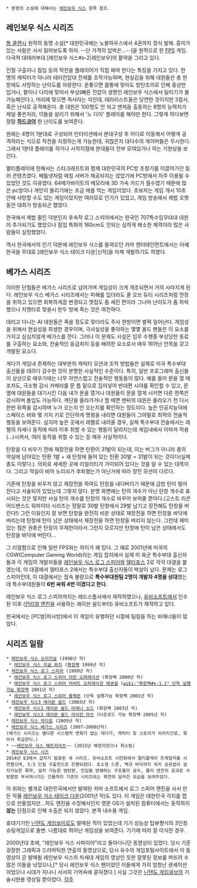  * 동명의 소설에 대해서는 [[레인보우 식스]] 항목 참조.

== 레인보우 식스 시리즈 ==

[[톰 클랜시]] 원작의 동명 소설[* 대한민국에는 노블하우스에서 4권까지 정식 발매. 흥미가 있는 사람은 사서 읽어보도록 하자. --단 가격의 압박은...--]을 원작으로 한 [[FPS]] 게임. 다국적 대테러부대 [레인보우 식스#s-2|레인보우]의 활약을 그리고 있다.

인질 구출이나 잠입 등의 작전을 플레이어가 직접 짜야 한다는 특징을 가지고 있다. 한 명의 캐릭터가 아니라 테러진압대 전체를 조작가능하며, 현실감을 위해 대원들은 총 한방에도 사망하는 난이도를 자랑한다. 운좋으면 몸통에 맞아도 방탄조끼로 인해 중상만 입거나, 팔이나 다리에 맞아서 부상(빠른 진압이 생명인 레인보우 식스에서 달리기가 불가능해진다.), 머리에 맞으면 즉사라는 식인데, 테러리스트들은 당연한 것이지만 3점사, 혹은 난사로 공격해온다. 총 대원은 100명도 안 되고 맨처음 출동하는 8명의 능력치가 제일 좋은지라, 이들을 살리기 위해서 '노 다이' 플레이를 해야만 한다. 그렇게 하다보면 정말 '''[[하드코어]]''' 한 난이도를 보여준다.

원래는 4명이 1분대로 구성되어 인터미션에서 분대구성 후 어디로 이동해서 어떻게 공격하라는 식으로 작전을 지정하는게 가능한데, 귀찮은지 대다수의 게이머들은 무시한다. 그래서 1분대 플레이를 하거나 시작지점에 분대들이 전부 모여있거나 하는 기현상을 보인다.

멀티플레이에 한해서는 스타크래프트와 함께 대한민국의 PC방 초창기를 이끌어가던 킬러 콘텐츠였다. 배틀넷처럼 매칭 서버가 제공되지는 않았기에 PC방에서 자주 이용될 수 있었던 것도 이유였다. 64메가바이트의 메모리에 3D 가속 카드가 필수였기 때문에 많은 pc방이나 개인이 돌리기에는 조금 애를 먹는 게임이었다. 초보자는 게임 개시 10초 안에 사망할 수도 있는 게임이었지만 여러모로 인기가 있었고, 게임 방송에서 제법 오랫동안 대회가 방송되곤 했었다. 

한국에서 제법 팔린 덕분인지 후속작 로그 스피어에서는 한국인 707특수임무대대 대원이 추가되기도 했었으나 잠입 특화의 160cm도 안되는 심하게 왜소한 체격이라 많은 사람들이 실망했었다.

역시 한국에서의 인기 덕분에 레인보우 식스를 들여오던 카마 엔터테인먼트에서는 아예 한국을 무대로 [레인보우 식스 테이크 다운|신작]을 자체 개발하기도 하였다.

== 베가스 시리즈 ==

이러한 단점들은 베가스 시리즈로 넘어가며 게임성이 크게 개조되면서 거의 사라지게 된다.
레인보우 식스 베가스 시리즈에서는 피해를 입더라도 콜 오브 듀티 시리즈처럼 안정을 취하고 있으면 회복하게끔 변경되고 맷집도 좀 세진 편이라 그나마 난이도가 좀 하락했으나 치명타로 맞을시 한두 방에 죽는 것은 여전하다.

데리고 다니는 AI 대원들은 죽을 정도로 맞더라도 주사 한방이면 벌떡 일어난다. 게임성을 위해서 현실성을 희생한 경우이며, 극사실성을 좋아하는 몇몇 올드 팬들은 이 요소를 가지고 심심치않게 베가스를 깐다. 그러나 이 문제도 사실은 임무 수행중 부상당한 동료를 구출하는 요소와, 전술적인 응급처치 등을 배려한 요소로서 매우 뛰어난 안목을 갖고 개발된 요소다.

게다가 게임내 존재하는 대부분의 캐릭터 모션과 조작 방법들은 실제로 미국 특수부대 출신들을 데려다 감수한 것이 분명한 사실적인 수준이다. 특히, 일반 프로그래머 출신들이 상상으로 때우기에는 너무 자연스럽고 전술적인 행동들이 많다. 예를 들어 문을 열 때조차도, 극소형 감시 카메라를 문 틈 밑으로 집어넣어 반대편 시야를 확인할 수 있고, 문 옆에 대원들을 대기시킨 다음 내가 문을 열거나 대원들이 문을 열게 시키면 다른 한쪽은 감시하며 돌입도 가능하다. 계단을 올라가거나 할 때면 맨뒤의 대원은 올라오기 전 다시 한번 뒤쪽을 감시하며 누가 오는지 안 오는지를 확인하는 정도이다. 높은 인공지능덕에 스페이스 바와 몇 가지 키로 간단하게 명령을 내리면 대원들이 그야말로 최적의 전술적 행동을 보여준다. 심지어 높은 곳에서 레펠로 내려올 경우, 실제 특수부대 전술에서는 레펠의 자세나 동작에 따라 이후 취할 수 있는 행동이 달라지는데 게임내에서 이마저 적용(…)시켜서, 여러 동작을 취할 수 있는 등 매우 사실적이다.

탄창을 다 비우기 전에 재장전을 하면 탄환이 31발이 되는데, 이는 버그가 아니라 총의 약실에 남아있는 탄환 1발 + 새 탄창에 들어 있는 탄환 30발 = 31발이 되는 것이다(실제 총도 이렇다.). 의외로 세세한 곳에 리얼리티가 가미되어 있다는 것을 알 수 있는 대목이다. 그리고 약실이 비어 노리쇠가 후퇴했는가 아닌가에 따라 장전 모션이 다르다.

기존에 탄창을 비우지 않고 재장전을 하여도 탄창을 내다버리기 때문에 금방 탄이 떨어진다고 서술되어 있었는데 그렇지 않다. 분명 화면에는 탄의 개수가 아닌 탄창 개수로 표시되는 것은 맞지만 사실 탄의 개수를 탄창의 개수로 바꾸어 보여줄 뿐이다.(고스트 리콘 어드밴스드 워파이터 시리즈는 정말로 30발 탄창에서 29발 남기고 장전해도 탄창을 버린다!) 그런 이유인지 잘 보면 탄창을 완전히 비운 상태로 재장전을 하면 탄창을 바닥에 버리는데 탄창에 탄이 남은 상태에서 재장전을 하면 탄창을 버리지 않는다. 그런데 재미있는 점은 권총은 탄창이 무제한이라서 그런지 모르지만 탄창에 탄이 남은 상태에서도 탄창을 바닥에 버린다...

그 리얼함으로 인해 일반 FPS와는 차이가 꽤 있다. 그 예로 2001년에 미국의 CGW(Computer Gaming World)라는 게임 잡지에서 실제 미 육군 특수부대 출신자들과 각 게임의 개발자들을 [[레인보우 식스 로그 스피어]]와 [[델타 포스|델타포스]] 2로 각각 대결을 붙였는데, 이 대결에서 델타포스 2에서는 특수부대 출신자들이 박살이 났다. 문제는 로그 스피어인데, 이 대결에서는 접속 불량으로 '''특수부대원팀 2명이 개발자 4명을 상대'''했는데 특수부대원들이 '''6번 싸워 4번 이겼다고 한다.'''

레인보우 식스 로그 스피어까지는 레드스톰사에서 제작하였으나, [[유비소프트]]에서 인수된 이후 ([[언리얼 엔진]]을 사용하는 레이븐 쉴드부터) 유비소프트가 제작하고 있다.

한국에서는 [PC방|피시방]에서 이 게임이 유행하던 시절에 팀킬을 하는 비매너들이 많았다.

== 시리즈 일람 ==
 * [[레인보우 식스 오리지널]] (1998년 작)
  * [[레인보우 식스 이글 와치]] ([[확장팩]] 1999년 작)
 * [[레인보우 식스 로그 스피어]] (1999년 작)
  * [[레인보우 식스 로그 스피어 어반 오퍼레이션]] (확장팩 2000년 작)
  * [[레인보우 식스 로그 스피어 커버트 오퍼레이션 에센셜]] ([[wiki:"확장팩#s-1.1" 단독 실행가능 확장팩]] 2001년 작)
  * [[레인보우 식스 로그 스피어 블랙쏜]] (단독 실행가능 확장팩 2001년 작)
 * [[레인보우 식스3 레이븐 쉴드]] (2003년 작)
  * [[레인보우 식스3 레이븐 쉴드 아테나 소드]] (확장팩 2003년 작)
  * [[레인보우 식스3 레이븐 쉴드 아이언 라쓰]] (다운로드 가능 확장팩 2005년 작)
 * [[레인보우 식스 락다운]] (2005년 작)
 * [[레인보우 식스 베가스 시리즈]] (2007~2008년작)
 (베가스 시리즈는 별다른 시스템적 변화가 없는 데다가, 캐릭터 및 스토리가 이어지므로, 묶어서 취급한다.)
 * ~~[[레인보우 식스 패트리어츠]]~~ (2015년 예정이었으나 취소됨)
 * [[레인보우 식스 시즈]] 
 2014년 E3에서 갑자기 발표된 새 시리즈. 유비소프트 시연회에서 멀티플레이 트레일러를 시연했으며, 5:5 인질 구출전으로 진행되었다. 초소형 드론, 벽과 바닥까지 위치 상관없이 설치가능한 폭약, 설치 가능한 방탄판, 진입을 방해하는 구조물의 설치, 물리 엔진의 효과로 사방팔방 부서져나가는 건물까지 기존의 시리즈와는 확연히 달라진 모습을 보여주었다.

이 위와는 별개로 대한민국에서만 발매된 카마 소프트에서 로그 스피어 엔진을 사서 만든 작품 [[레인보우 식스 테이크 다운]](2001년 작)도 있다. 이 게임은 대한민국 각지를 맵으로 만들었지만...하도 엔진을 수정해서인지 영문 OS가 설치된 컴퓨터에서는 동작하지 '''않는''' 단점으로 인해 수출은 되지 않았다. 본격 내수용 게임. 

휴대기기인 [[게임보이|닌텐도 게임보이]]로도 발매된 적이 있었는데 기기 성능상 탑뷰형식의 3인칭 슈팅게임으로 돌변. 나름대로 뛰어난 게임성을 보여준다. 기기에 따라 잘 이식한 경우.

2000년대 초에, "레인보우 식스 사파이어"라고 돌아다니던 동영상이 있었다. 당시 기준 굉장한 그래픽과 드라마틱한 연출의 동영상으로, 당시 유수의 게임포털사이트에서 이 동영상이 곧 발매될 레인보우 식스의 차세대 게임의 영상인 듯한 잘못된 정보를 퍼뜨려 수많은 이들을 낚았으나,[* 당시 레인보우 식스 팬이었던 이들에게 가히 엄청난 센세이션이었으나 시대가 지나니 서서히 기억속에 묻혀졌다.] 사실 그것은 [[게임큐브|닌텐도 게임큐브]]의 기술시현용 영상일 뿐이었다.
{{{#!html
<object width="425" height="349"><param name="movie" value="http://www.youtube.com/v/CCy5Zou0eAw?version=3&amp;hl=en_US"></param><param name="allowFullScreen" value="true"></param><param name="allowscriptaccess" value="always"></param><embed src="http://www.youtube.com/v/CCy5Zou0eAw?version=3&amp;hl=en_US" type="application/x-shockwave-flash" width="425" height="349" allowscriptaccess="always" allowfullscreen="true"></embed></object>
}}}
[[각주]]

